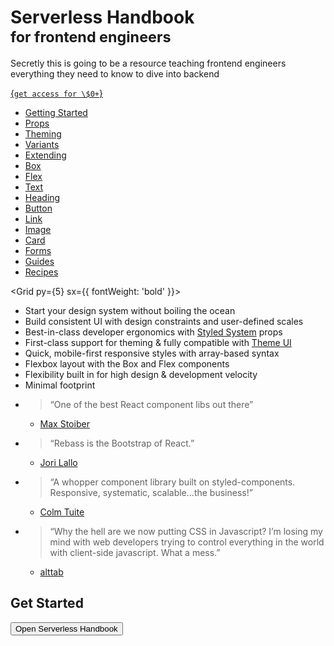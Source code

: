 
<Banner>
<Box mt={5} />
<LogoGrid>
<Logo text='' size={192} />
<div>

<h1 style={{fontSize: '3em'}}>
Serverless Handbook <br /><small style={{fontSize: '0.5em'}}>for frontend engineers</small>
</h1>

Secretly this is going to be a resource teaching frontend engineers everything they need to know to dive into backend

<a className="gumroad-button" href="https://gum.co/qdNn?wanted=true" data-gumroad-single-product="true" target="_blank">{`get access for \$0+`}</a>

</div>
</LogoGrid>
<Box my='auto' />
<NavGrid>

- [Getting Started](/getting-started)
- [Props](/props)
- [Theming](/theming)
- [Variants](/variants)
- [Extending](/extending)
- [Box](/box)
- [Flex](/flex)
- [Text](/text)
- [Heading](/heading)
- [Button](/button)
- [Link](/link)
- [Image](/image)
- [Card](/card)
- [Forms](/forms)
- [Guides](/guides)
- [Recipes](/recipes)

</NavGrid>
</Banner>

<Container py={5}>

<Grid py={5} sx={{ fontWeight: 'bold' }}>

- Start your design system without boiling the ocean
- Build consistent UI with design constraints and user-defined scales
- Best-in-class developer ergonomics with [Styled System][] props
- First-class support for theming &
  fully compatible with [Theme UI][]
- Quick, mobile-first responsive styles with array-based syntax
- Flexbox layout with the Box and Flex components
- Flexibility built in for high design & development velocity
- Minimal footprint

</Grid>

<Grid width={448} py={5}>

- > “One of the best React component libs out there”

  - [Max Stoiber](https://twitter.com/mxstbr/status/882657561111080960)

- > “Rebass is the Bootstrap of React.”

  - [Jori Lallo](https://twitter.com/jorilallo/status/882990343225868289)

- > “A whopper component library built on styled-components. Responsive, systematic, scalable...the business!”

  - [Colm Tuite](https://twitter.com/colmtuite/status/882715087936606210)

- > “Why the hell are we now putting CSS in Javascript? I’m losing my mind with web developers trying to control everything in the world with client-side javascript. What a mess.”

  - [alttab](https://news.ycombinator.com/item?id=14705579)

</Grid>

## Get Started

<Button as="a" variant="big" href="/getting-started">
  Open Serverless Handbook
</Button>

</Container>

[styled system]: https://styled-system.com
[theme ui]: https://theme-ui.com
